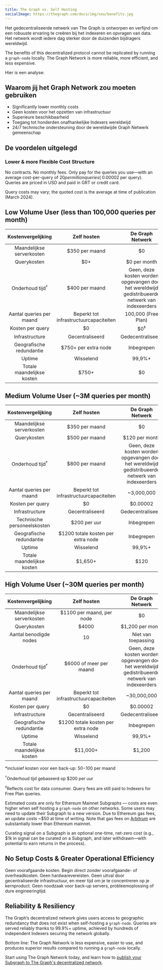 ```yaml
---
title: The Graph vs. Self Hosting
socialImage: https://thegraph.com/docs/img/seo/benefits.jpg
---
```


Het gedecentraliseerde netwerk van The Graph is ontworpen en verfijnd om een robuuste ervaring te creëren bij het indexeren en opvragen van data. Het netwerk wordt iedere dag sterker door de duizenden bijdragers wereldwijd.

The benefits of this decentralized protocol cannot be replicated by running a `graph-node` locally. The Graph Network is more reliable, more efficient, and less expensive.

Hier is een analyse:

## Waarom jij het Graph Network zou moeten gebruiken

- Significantly lower monthly costs
- Geen kosten voor het opzetten van infrastructuur
- Superieure beschikbaarheid
- Toegang tot honderden onafhankelijke Indexers wereldwijd
- 24/7 technische ondersteuning door de wereldwijde Graph Netwerk gemeenschap

## De voordelen uitgelegd

### Lower & more Flexible Cost Structure

No contracts. No monthly fees. Only pay for the queries you use—with an average cost-per-query of $20 per million queries (~$0.00002 per query). Queries are priced in USD and paid in GRT or credit card.

Query costs may vary; the quoted cost is the average at time of publication (March 2024).

## Low Volume User (less than 100,000 queries per month)

|     Kostenvergelijking     |               Zelf hosten               |                                         De Graph Netwerk                                         |
| :------------------------: | :-------------------------------------: | :----------------------------------------------------------------------------------------------: |
|  Maandelijkse serverkosten |              $350 per maand             |                                                $0                                                |
|         Querykosten        |                   $0+                   |                                           $0 per month                                           |
| Onderhoud tijd<sup>†</sup> |              $400 per maand             | Geen, deze kosten worden opgevangen door het wereldwijd gedistribueerde netwerk van indexeerders |
|  Aantal queries per maand  |  Beperkt tot infrastructuurcapaciteiten |                                        100,000 (Free Plan)                                       |
|      Kosten per query      |                    $0                   |                                          $0<sup>‡</sup>                                          |
|       Infrastructure       |             Gecentraliseerd             |                                         Gedecentraliseerd                                        |
|  Geografische redundantie  |           $750+ per extra node          |                                            Inbegrepen                                            |
|           Uptime           |                Wisselend                |                                              99,9%+                                              |
| Totale maandelijkse kosten | <span className="highlight-row" />$750+ |                                                $0                                                |

## Medium Volume User (~3M queries per month)

|      Kostenvergelijking     |                 Zelf hosten                |                                         De Graph Netwerk                                         |
| :-------------------------: | :----------------------------------------: | :----------------------------------------------------------------------------------------------: |
|  Maandelijkse serverkosten  |               $350 per maand               |                                                $0                                                |
|         Querykosten         |               $500 per maand               |                                          $120 per month                                          |
|  Onderhoud tijd<sup>†</sup> |               $800 per maand               | Geen, deze kosten worden opgevangen door het wereldwijd gedistribueerde netwerk van indexeerders |
|   Aantal queries per maand  |   Beperkt tot infrastructuurcapaciteiten   |                                            ~3,000,000                                            |
|       Kosten per query      |                     $0                     |                                             $0.00002                                             |
|        Infrastructure       |               Gecentraliseerd              |                                         Gedecentraliseerd                                        |
| Technische personeelskosten |                $200 per uur                |                                            Inbegrepen                                            |
|   Geografische redundantie  |     $1200 totale kosten per extra node     |                                            Inbegrepen                                            |
|            Uptime           |                  Wisselend                 |                                              99,9%+                                              |
|  Totale maandelijkse kosten | <span className="highlight-row" /> $1,650+ |                                               $120                                               |

## High Volume User (~30M queries per month)

|     Kostenvergelijking     |                 Zelf hosten                 |                                         De Graph Netwerk                                         |
| :------------------------: | :-----------------------------------------: | :----------------------------------------------------------------------------------------------: |
|  Maandelijkse serverkosten |          $1100 per maand, per node          |                                                $0                                                |
|         Querykosten        |                    $4000                    |                                         $1,200 per month                                         |
|   Aantal benodigde nodes   |                      10                     |                                        Niet van toepassing                                       |
| Onderhoud tijd<sup>†</sup> |           $6000 of meer per maand           | Geen, deze kosten worden opgevangen door het wereldwijd gedistribueerde netwerk van indexeerders |
|  Aantal queries per maand  |    Beperkt tot infrastructuurcapaciteiten   |                                            ~30,000,000                                           |
|      Kosten per query      |                      $0                     |                                             $0.00002                                             |
|       Infrastructure       |               Gecentraliseerd               |                                         Gedecentraliseerd                                        |
|  Geografische redundantie  |      $1200 totale kosten per extra node     |                                            Inbegrepen                                            |
|           Uptime           |                  Wisselend                  |                                              99,9%+                                              |
| Totale maandelijkse kosten | <span className="highlight-row" /> $11,000+ |                                              $1,200                                              |

\*inclusief kosten voor een back-up: $50-$100 per maand

<sup>†</sup>Onderhoud tijd gebaseerd op $200 per uur

<sup>‡</sup>Reflects cost for data consumer. Query fees are still paid to Indexers for Free Plan queries.

Estimated costs are only for Ethereum Mainnet Subgraphs — costs are even higher when self hosting a `graph-node` on other networks. Some users may need to update their Subgraph to a new version. Due to Ethereum gas fees, an update costs ~$50 at time of writing. Note that gas fees on [Arbitrum](/archived/arbitrum/arbitrum-faq/) are substantially lower than Ethereum mainnet.

Curating signal on a Subgraph is an optional one-time, net-zero cost (e.g., $1k in signal can be curated on a Subgraph, and later withdrawn—with potential to earn returns in the process).

## No Setup Costs & Greater Operational Efficiency

Geen voorafgaande kosten. Begin direct zonder voorafgaande- of overheadkosten. Geen hardwarevereisten. Geen uitval door gecentraliseerde infrastructuur, en meer tijd om je te concentreren op je kernproduct. Geen noodzaak voor back-up servers, probleemoplossing of dure engineeringtijd.

## Reliability & Resiliency

The Graph’s decentralized network gives users access to geographic redundancy that does not exist when self-hosting a `graph-node`. Queries are served reliably thanks to 99.9%+ uptime, achieved by hundreds of independent Indexers securing the network globally.

Bottom line: The Graph Network is less expensive, easier to use, and produces superior results compared to running a `graph-node` locally.

Start using The Graph Network today, and learn how to [publish your Subgraph to The Graph's decentralized network](/subgraphs/quick-start/).
